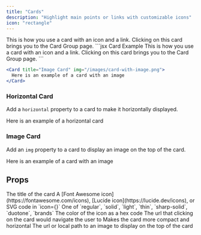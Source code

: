 ```yaml
---
title: "Cards"
description: "Highlight main points or links with customizable icons"
icon: "rectangle"
---
```


<Card title="Card Title" icon="link" href="/content/components/card-groups">
  This is how you use a card with an icon and a link. Clicking on this card
  brings you to the Card Group page.
</Card>

<RequestExample>
  ```jsx Card Example
  <Card title="Click on me" icon="link" href="/content/components/card-group">
    This is how you use a card with an icon and a link. Clicking on this card
    brings you to the Card Group page.
  </Card>
  ```

  ```jsx Image Card Example
  <Card title="Image Card" img="/images/card-with-image.png">
    Here is an example of a card with an image
  </Card>
  ```
</RequestExample>



### Horizontal Card

Add a `horizontal` property to a card to make it horizontally displayed.

<Card title="Horizontal Card" icon="text-size" horizontal>
  Here is an example of a horizontal card
</Card>

### Image Card

Add an `img` property to a card to display an image on the top of the card.

<Card title="Image Card" img="https://mintlify-assets.b-cdn.net/yosemite.jpg">
  Here is an example of a card with an image
</Card>

## Props

<ResponseField name="title" type="string" required>
  The title of the card
</ResponseField>

<ResponseField name="icon" type="string or svg">
  A [Font Awesome icon](https://fontawesome.com/icons), [Lucide icon](https://lucide.dev/icons), or SVG code in `icon={}`
</ResponseField>

<ResponseField name="iconType" type="string">
  One of `regular`, `solid`, `light`, `thin`, `sharp-solid`, `duotone`, `brands`
</ResponseField>

<ResponseField name="color" type="string">
  The color of the icon as a hex code
</ResponseField>

<ResponseField name="href" type="string">
  The url that clicking on the card would navigate the user to
</ResponseField>

<ResponseField name="horizontal" type="boolean">
  Makes the card more compact and horizontal
</ResponseField>

<ResponseField name="img" type="string">
  The url or local path to an image to display on the top of the card
</ResponseField>